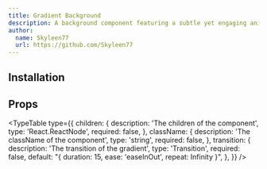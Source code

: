 ```yaml
---
title: Gradient Background
description: A background component featuring a subtle yet engaging animated gradient effect, smoothly transitioning colors to enhance visual depth.
author:
  name: Skyleen77
  url: https://github.com/Skyleen77
---
```


<ComponentPreview name="gradient-background-demo" />

## Installation

<ComponentInstallation name="gradient-background" />

## Props

<TypeTable
  type={{
    children: {
      description: 'The children of the component',
      type: 'React.ReactNode',
      required: false,
    },
    className: {
      description: 'The className of the component',
      type: 'string',
      required: false,
    },
    transition: {
      description: 'The transition of the gradient',
      type: 'Transition',
      required: false,
      default: "{ duration: 15, ease: 'easeInOut', repeat: Infinity }",
    },
  }}
/>
